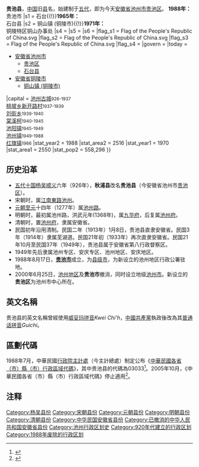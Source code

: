 '''贵池县'''，[[中国|中国]]旧[[县|县]]名，始建制于[[五代|五代]]，即为今天[[安徽省|安徽省]][[池州市|池州市]][[贵池区|贵池区]]。
{{Infobox former subdivision
|native_name =简称：贵池
|conventional_long_name = 贵池县（926-1853,1861-1988）<hr>桂池县{{notetag|因避幼天王[[洪天贵福|洪天贵福]]讳，[[太平天国|太平天国]]改贵池县为桂池县，属安徽省池州郡。}}（1853-1861）
|common_name = 贵池县
|subdivision = [[县|县]]
|nation = [[杨吴|杨吴]]至[[中华人民共和国|中华人民共和国]]
|image_coat = 
|year_start = 926年
|event_start = 改[[秋浦县|秋浦县]]为[[贵池县|贵池县]]
|date_start = 
|year_end = 1988年
|event_end = 撤县设市
|date_end = 8月17日
|event1      = 属[[池州_(古代)|池州 (古代)]]管辖
|year_event1 = 926年－1361年
|event2      = 属[[池州府|池州府]]管辖
|year_event2 = 1361年—1912年
|event3      = 析出[[石台县|石台县]]
|year_event3 = 1965年7月1日
|event4      = 铜山镇改由铜陵市管辖
|year_event4 = 1974年3月1日
|life_span = 926年－1988年
|image_flag = 
|image_map = ChinaChizhouGuichi.png|250px
|image_map_caption = 1986年贵池县（图中红色部分）全图
|p1 = 秋浦县
|p2 = 
|flag_p1 =
|flag_p2 = 
|s3 = 贵池{{!}}'''1988年：'''<br>贵池市
|s1 = 石台{{!}}'''1965年：'''<br>石台县
|s2 = 铜山镇 (铜陵市){{!}}'''1971年：'''<br>铜陵特区铜山办事处
|s4 = 
|s5 = 
|s6 = 
|flag_s1 = Flag of the People's Republic of China.svg
|flag_s2 = Flag of the People's Republic of China.svg
|flag_s3 = Flag of the People's Republic of China.svg
|flag_s4 = 
|govern = 
|today = {{PRC}}
*[[安徽省|安徽省]][[池州市|池州市]]
**[[贵池区|贵池区]]
**[[石台县|石台县]]
*[[安徽省|安徽省]][[铜陵市|铜陵市]]
**[[铜山镇_(铜陵市)|铜山镇 (铜陵市)]]
|capital = [[池州古城|池州古城]]<small>926-1937</small><br/>[[梅街镇|桃坡乡新开路村]]<small>1937-1939</small><br/>[[梅街镇|刘街乡]]<small>1939-1940</small><br/>[[棠溪镇|棠溪柯]]<small>1940-1945</small><br/>[[池阳街道|池阳镇]]<small>1945-1949</small><br/>[[池州镇|池州镇]]<small>1949-1988</small><br/>[[池州镇|红旗镇]]<small>1966</small>{{notetag|1966年9月9日，中共贵池县委举行常委会议，研究区、社改名问题，将原池州镇、观前区、殷汇区和梅街区分别更名为红旗镇、东风区、沿汇区和红卫区。但更名后的区名未正式使用。}}
|stat_year2            = 1988
|stat_area2             = 2516
|stat_year1             = 1970
|stat_area1             = 2550
|stat_pop2              = 558,296
}}



== 历史沿革 ==
*[[五代十国|五代十国]][[杨吴|杨吴]][[顺义_(南吴)|顺义]]六年（926年），'''秋浦县'''改名'''贵池县'''（今安徽省池州市[[贵池区|贵池区]]）。
*宋朝时，属[[江南東路|江南東路]][[池州_(古代)|池州]]。
*[[元朝|元朝]][[至元_(忽必烈)|至元]]十四年（1277年）属[[池州路|池州路]]。
*明朝时，最初属池州路，洪武元年(1368年)，属[[九华府|九华府]]，后复属[[池州府|池州府]]。
*清朝时，置[[池州府|池州府]]，隶属安徽省。
*民国初年沿用清制。民国二年（1913年）1月8日，贵池县直隶安徽省。民国3年（1914年）隶属芜湖道。民国21年初（1933年）再次直隶安徽省。民国21年10月至民国37年（1949年），贵池县属于安徽省第八行政督察区。
*1949年先后隶属池州专区、安庆专区、池州地区、安庆地区。
*1988年8月17日，'''[[贵池市|贵池市]]'''成立，为[[县级市|县级市]]，为新设立的池州地区行政公署驻地。
*2000年6月25日，[[池州地区|池州地区]]及'''贵池市'''撤消，同时设立地级[[池州市|池州市]]。新设立的'''贵池区'''为池州市中心所在。

== 英文名稱 ==
贵池县的英文名稱曾經使用[[威妥玛拼音|威妥玛拼音]]''Kwei Chi'h''，[[中國共產黨|中國共產黨]]執政後改為其[[普通话拼音|普通话拼音]]''Guichi''。
== 區劃代碼 ==
1988年7月，中華民國[[行政院|行政院]][[行政院主計總處|主計處]]（今主計總處）制定公布《[[中華民國各省（市）縣（市）行政區域代碼|中華民國各省（市）縣（市）行政區域代碼]]》，其中贵池县的代碼為03033<ref>{{Cite web|title=《中華民國各省（市）縣（市）行政區域代碼》|url=https://www.rootlaw.com.tw/Attach/L-Doc/A040140051003600-0941003-1000-001.pdf|accessdate=2020-11-07|date=1988-07-14|format=PDF|publisher=[[主計總處|行政院主計處]]}}</ref>。2005年10月，《中華民國各省（市）縣（市）行政區域代碼》停止適用<ref>{{Cite web|title=〈行政院主計處處仁一字第0940007430號函〉|url=https://www.stat.gov.tw/public/Attachment/510512312471.pdf|accessdate=2020-11-07|date=2005-10-03|format=PDF|publisher=行政院主計處}}</ref>。

== 注释 ==
{{noteFoot}}
{{Reflist|2}}

{{中華民國安徽省行政區劃}}
[[Category:杨吴县份|Category:杨吴县份]]
[[Category:宋朝县份|Category:宋朝县份]]
[[Category:元朝县份|Category:元朝县份]]
[[Category:明朝县份|Category:明朝县份]]
[[Category:清朝县份|Category:清朝县份]]
[[Category:中华民国安徽省县份|Category:中华民国安徽省县份]]
[[Category:已撤消的中华人民共和国安徽省县份|Category:已撤消的中华人民共和国安徽省县份]]
[[Category:池州行政区划史|Category:池州行政区划史]]
[[Category:920年代建立的行政区划|Category:920年代建立的行政区划]]
[[Category:1988年废除的行政区划|Category:1988年废除的行政区划]]